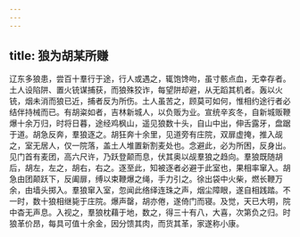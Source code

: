 ```yaml
---
---
---
```

title: 狼为胡某所赚
---



辽东多狼患，尝百十羣行于途，行人或遇之，辄饱馋吻，虽寸骸点血，无幸存者。土人设陷阱、置火铳谋捕获，而狼殊狡诈，每望阱却避，从无蹈其机者。轰以火铳，烟未消而狼已近，捕者反为所伤。土人虽苦之，顾莫可如何，惟相约途行者必结伴持械而已。有胡粢如者，吉林新城人，以负贩为业。宣统辛亥冬，自新城贩鞭爆十余万归，时将日暮，途经鸡枫山，遥见狼数十头，自山中出，伸舌露牙，盘踞于道。胡急反奔，羣狼逐之。胡狂奔十余里，见道旁有庄院，双扉虚掩，推入觇之，室无居人，仅一院落，盖土人堆置新割麦处也。念避此，必为所困，反身出。见门首有麦团，高六尺许，乃跃登颠而息，伏其奥以觇羣狼之趋向。羣狼既随胡后，胡左，左之，胡右，右之。逐至此，知被逐者必避于此室也，果相率窜入。胡急由团颠跃下，反阖扉，缚以束鞭爆之绳，手力引之。徐出袋中火柴，燃长鞭万余，由墙头掷入。羣狼窜入室，忽闻此络绎连珠之声，烟尘障眼，遂自相践踏。不一时，数十狼相继毙于庄院。爆声罄，胡亦倦，遂倚门而寝。及觉，天已大明，院中杳无声息。入视之，羣狼枕藉于地，数之，得三十有八，大喜，次第负之归。时狼革价昂，每具可值十余金，因分馈其肉，而货其革，家遂称小康。